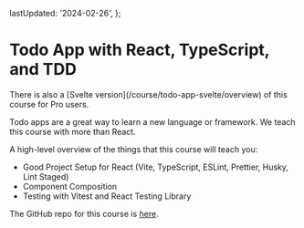 
  lastUpdated: '2024-02-26',
};

# Todo App with React, TypeScript, and TDD

<Callout>
There is also a [Svelte version](/course/todo-app-svelte/overview) of this course for Pro users.
</Callout>

Todo apps are a great way to learn a new language or framework. We teach this course with more than React.

A high-level overview of the things that this course will teach you:

- Good Project Setup for React (Vite, TypeScript, ESLint, Prettier, Husky, Lint Staged)
- Component Composition
- Testing with Vitest and React Testing Library

The GitHub repo for this course is [here](https://github.com/Frontend-Hire/todo-app-react-tdd-typescript).